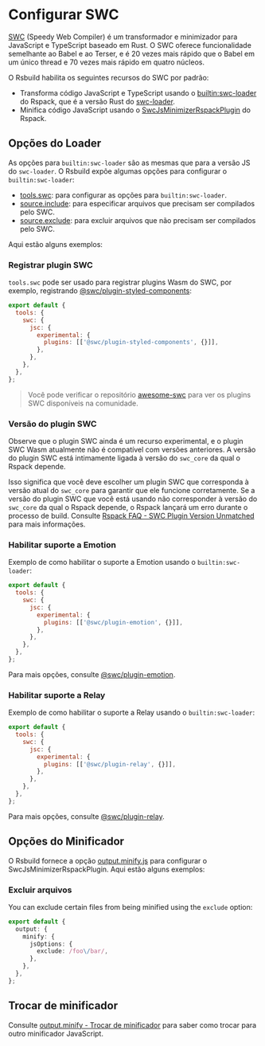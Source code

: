# Configurar SWC

[SWC](https://github.com/swc-project/swc) (Speedy Web Compiler) é um transformador e minimizador para JavaScript e TypeScript baseado em Rust. O SWC oferece funcionalidade semelhante ao Babel e ao Terser, e é 20 vezes mais rápido que o Babel em um único thread e 70 vezes mais rápido em quatro núcleos.

O Rsbuild habilita os seguintes recursos do SWC por padrão:

- Transforma código JavaScript e TypeScript usando o [builtin:swc-loader](https://rspack.rs/guide/features/builtin-swc-loader) do Rspack, que é a versão Rust do [swc-loader](https://github.com/swc-project/pkgs/tree/main/packages/swc-loader).
- Minifica código JavaScript usando o [SwcJsMinimizerRspackPlugin](https://rspack.rs/plugins/rspack/swc-js-minimizer-rspack-plugin) do Rspack.

## Opções do Loader

As opções para `builtin:swc-loader` são as mesmas que para a versão JS do `swc-loader`. O Rsbuild expõe algumas opções para configurar o `builtin:swc-loader`:

- [tools.swc](/config/tools/swc): para configurar as opções para `builtin:swc-loader`.
- [source.include](/config/source/include): para especificar arquivos que precisam ser compilados pelo SWC.
- [source.exclude](/config/source/exclude): para excluir arquivos que não precisam ser compilados pelo SWC.

Aqui estão alguns exemplos:

### Registrar plugin SWC

`tools.swc` pode ser usado para registrar plugins Wasm do SWC, por exemplo, registrando [@swc/plugin-styled-components](https://npmjs.com/package/@swc/plugin-styled-components):

```js
export default {
  tools: {
    swc: {
      jsc: {
        experimental: {
          plugins: [['@swc/plugin-styled-components', {}]],
        },
      },
    },
  },
};
```

> Você pode verificar o repositório [awesome-swc](https://github.com/swc-contrib/awesome-swc) para ver os plugins SWC disponíveis na comunidade.

### Versão do plugin SWC

Observe que o plugin SWC ainda é um recurso experimental, e o plugin SWC Wasm atualmente não é compatível com versões anteriores. A versão do plugin SWC está intimamente ligada à versão do `swc_core` da qual o Rspack depende.

Isso significa que você deve escolher um plugin SWC que corresponda à versão atual do `swc_core` para garantir que ele funcione corretamente. Se a versão do plugin SWC que você está usando não corresponder à versão do `swc_core` da qual o Rspack depende, o Rspack lançará um erro durante o processo de build. Consulte [Rspack FAQ - SWC Plugin Version Unmatched](https://rspack.rs/errors/swc-plugin-version) para mais informações.

### Habilitar suporte a Emotion

Exemplo de como habilitar o suporte a Emotion usando o `builtin:swc-loader`:

```js
export default {
  tools: {
    swc: {
      jsc: {
        experimental: {
          plugins: [['@swc/plugin-emotion', {}]],
        },
      },
    },
  },
};
```

Para mais opções, consulte [@swc/plugin-emotion](https://npmjs.com/package/@swc/plugin-emotion).

### Habilitar suporte a Relay

Exemplo de como habilitar o suporte a Relay usando o `builtin:swc-loader`:

```js
export default {
  tools: {
    swc: {
      jsc: {
        experimental: {
          plugins: [['@swc/plugin-relay', {}]],
        },
      },
    },
  },
};
```

Para mais opções, consulte [@swc/plugin-relay](https://npmjs.com/package/@swc/plugin-relay).

## Opções do Minificador

O Rsbuild fornece a opção [output.minify.js](/config/output/minify) para configurar o SwcJsMinimizerRspackPlugin. Aqui estão alguns exemplos:

### Excluir arquivos

You can exclude certain files from being minified using the `exclude` option:

```ts
export default {
  output: {
    minify: {
      jsOptions: {
        exclude: /foo\/bar/,
      },
    },
  },
};
```

## Trocar de minificador

Consulte [output.minify - Trocar de minificador](/config/output/minify#switching-minifier) para saber como trocar para outro minificador JavaScript.
